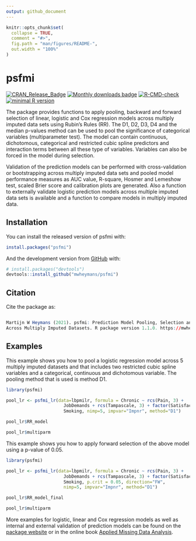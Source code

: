 ```yaml
---
output: github_document
---
```


<!-- README.md is generated from README.Rmd. Please edit that file -->

```r
knitr::opts_chunk$set(
  collapse = TRUE,
  comment = "#>",
  fig.path = "man/figures/README-",
  out.width = "100%"
)
```

# psfmi

[![CRAN_Release_Badge](https://www.r-pkg.org/badges/version-ago/psfmi)](https://CRAN.R-project.org/package=psfmi)
[![Monthly downloads badge](https://cranlogs.r-pkg.org/badges/last-month/psfmi?color=blue)](https://CRAN.R-project.org/package=psfmi)
[![R-CMD-check](https://github.com/mwheymans/psfmi/workflows/R-CMD-check/badge.svg)](https://github.com/mwheymans/psfmi/actions)
[![minimal R version](https://img.shields.io/badge/R%3E%3D-4.0.0-6666ff.svg)](https://cran.r-project.org/)

The package provides functions to apply pooling, backward and forward selection 
of linear, logistic and Cox regression models across multiply imputed data sets 
using Rubin's Rules (RR). The D1, D2, D3, D4 and the median p-values method can be
used to pool the significance of categorical variables (multiparameter test). 
The model can contain	continuous, dichotomous, categorical and restricted cubic 
spline predictors and interaction terms between all these type of variables. 
Variables can also be forced in the model during selection. 

Validation of the prediction models can be performed with cross-validation or 
bootstrapping across multiply imputed data sets and pooled model performance measures 
as AUC value, R-square, Hosmer and Lemeshow test, scaled Brier score and calibration 
plots are generated. Also a function to externally validate logistic	prediction models 
across multiple imputed data sets is available and a function to compare models 
in multiply imputed data.

## Installation

You can install the released version of psfmi with:

``` r
install.packages("psfmi")
```
And the development version from [GitHub](https://github.com/) with:

``` r
# install.packages("devtools")
devtools::install_github("mwheymans/psfmi")
```
## Citation

Cite the package as:

``` r

Martijn W Heymans (2021). psfmi: Prediction Model Pooling, Selection and Performance Evaluation 
Across Multiply Imputed Datasets. R package version 1.1.0. https://mwheymans.github.io/psfmi/ 

```
## Examples

This example shows you how to pool a logistic regression model across 5 multiply imputed 
datasets and that includes two restricted cubic spline variables and a categorical, continuous
and dichotomous variable. The pooling method that is used is method D1.

```r
library(psfmi)

pool_lr <- psfmi_lr(data=lbpmilr, formula = Chronic ~ rcs(Pain, 3) + 
                      JobDemands + rcs(Tampascale, 3) + factor(Satisfaction) + 
                      Smoking, nimp=5, impvar="Impnr", method="D1")

pool_lr$RR_model

pool_lr$multiparm
```

This example shows you how to apply forward selection of the above model using a p-value of 0.05. 

```r
library(psfmi)

pool_lr <- psfmi_lr(data=lbpmilr, formula = Chronic ~ rcs(Pain, 3) + 
                      JobDemands + rcs(Tampascale, 3) + factor(Satisfaction) + 
                      Smoking, p.crit = 0.05, direction="FW", 
                      nimp=5, impvar="Impnr", method="D1")

pool_lr$RR_model_final

pool_lr$multiparm
```

More examples for logistic, linear and Cox regression models as well as internal and external validation of prediction models can be found on the [package website](https://mwheymans.github.io/psfmi/) or in the online book [Applied Missing Data Analysis](https://bookdown.org/mwheymans/bookmi/). 
